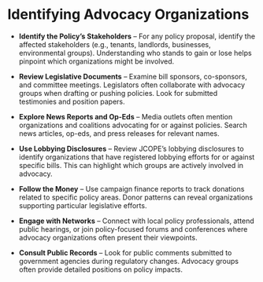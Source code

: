# Identifying Advocacy Organizations

-   **Identify the Policy's Stakeholders** – For any policy proposal, identify the affected stakeholders (e.g., tenants, landlords, businesses, environmental groups). Understanding who stands to gain or lose helps pinpoint which organizations might be involved.

-   **Review Legislative Documents** – Examine bill sponsors, co-sponsors, and committee meetings. Legislators often collaborate with advocacy groups when drafting or pushing policies. Look for submitted testimonies and position papers.

-   **Explore News Reports and Op-Eds** – Media outlets often mention organizations and coalitions advocating for or against policies. Search news articles, op-eds, and press releases for relevant names.

-   **Use Lobbying Disclosures** – Review JCOPE's lobbying disclosures to identify organizations that have registered lobbying efforts for or against specific bills. This can highlight which groups are actively involved in advocacy.

-   **Follow the Money** – Use campaign finance reports to track donations related to specific policy areas. Donor patterns can reveal organizations supporting particular legislative efforts.

-   **Engage with Networks** – Connect with local policy professionals, attend public hearings, or join policy-focused forums and conferences where advocacy organizations often present their viewpoints.

-   **Consult Public Records** – Look for public comments submitted to government agencies during regulatory changes. Advocacy groups often provide detailed positions on policy impacts.
